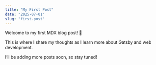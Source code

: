 ```yaml
---
title: "My First Post"
date: "2025-07-01"
slug: "first-post"
---
```


Welcome to my first MDX blog post! 🎉

This is where I share my thoughts as I learn more about Gatsby and web development.

I’ll be adding more posts soon, so stay tuned!
